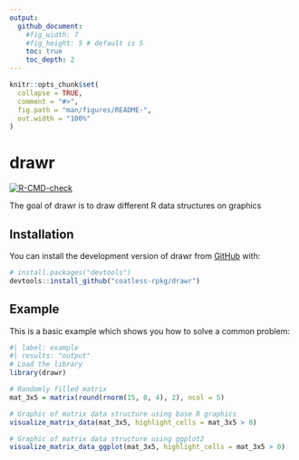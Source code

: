 ```yaml
---
output:
  github_document:
    #fig_width: 7
    #fig_height: 5 # default is 5
    toc: true
    toc_depth: 2
---
```


<!-- README.md is generated from README.Rmd. Please edit that file -->

```r
knitr::opts_chunk$set(
  collapse = TRUE,
  comment = "#>",
  fig.path = "man/figures/README-",
  out.width = "100%"
)
```

# drawr

<!-- badges: start -->
[![R-CMD-check](https://github.com/coatless-rpkg/drawr/actions/workflows/R-CMD-check.yaml/badge.svg)](https://github.com/coatless-rpkg/drawr/actions/workflows/R-CMD-check.yaml)
<!-- badges: end -->

The goal of drawr is to draw different R data structures on graphics

## Installation

You can install the development version of drawr from [GitHub](https://github.com/) with:

``` r
# install.packages("devtools")
devtools::install_github("coatless-rpkg/drawr")
```

## Example

This is a basic example which shows you how to solve a common problem:

```r
#| label: example
#| results: "output"
# Load the library
library(drawr)

# Randomly filled matrix
mat_3x5 = matrix(round(rnorm(15, 0, 4), 2), ncol = 5)

# Graphic of matrix data structure using base R graphics
visualize_matrix_data(mat_3x5, highlight_cells = mat_3x5 > 0)

# Graphic of matrix data structure using ggplot2 
visualize_matrix_data_ggplot(mat_3x5, highlight_cells = mat_3x5 > 0)
```


